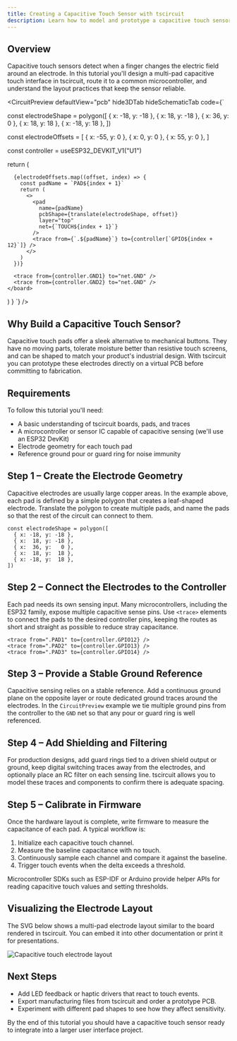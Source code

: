```yaml
---
title: Creating a Capacitive Touch Sensor with tscircuit
description: Learn how to model and prototype a capacitive touch sensor electrode and controller interface using tscircuit.
---
```


## Overview

Capacitive touch sensors detect when a finger changes the electric field around an electrode. In this tutorial you'll design a multi-pad capacitive touch interface in tscircuit, route it to a common microcontroller, and understand the layout practices that keep the sensor reliable.


<CircuitPreview
  defaultView="pcb"
  hide3DTab
  hideSchematicTab
  code={`

const electrodeShape = polygon([
  { x: -18, y: -18 },
  { x:  18, y: -18 },
  { x:  36, y:   0 },
  { x:  18, y:  18 },
  { x: -18, y:  18 },
])

const electrodeOffsets = [
  { x: -55, y: 0 },
  { x:   0, y: 0 },
  { x:  55, y: 0 },
]

  const controller = useESP32_DEVKIT_V1("U1")

  return (
    <board width="80mm" height="60mm" routingDisabled>
      <controller pcbX={-20} pcbY={0} schX={0} schY={0} />

      {electrodeOffsets.map((offset, index) => {
        const padName = `PAD${index + 1}`
        return (
          <>
            <pad
              name={padName}
              pcbShape={translate(electrodeShape, offset)}
              layer="top"
              net={`TOUCH${index + 1}`}
            />
            <trace from={`.${padName}`} to={controller[`GPIO${index + 12}`]} />
          </>
        )
      })}

      <trace from={controller.GND1} to="net.GND" />
      <trace from={controller.GND2} to="net.GND" />
    </board>
  )
}
  `}
/>

## Why Build a Capacitive Touch Sensor?

Capacitive touch pads offer a sleek alternative to mechanical buttons. They have no moving parts, tolerate moisture better than resistive touch screens, and can be shaped to match your product's industrial design. With tscircuit you can prototype these electrodes directly on a virtual PCB before committing to fabrication.

## Requirements

To follow this tutorial you'll need:

- A basic understanding of tscircuit boards, pads, and traces
- A microcontroller or sensor IC capable of capacitive sensing (we'll use an ESP32 DevKit)
- Electrode geometry for each touch pad
- Reference ground pour or guard ring for noise immunity

## Step 1 – Create the Electrode Geometry

Capacitive electrodes are usually large copper areas. In the example above, each pad is defined by a simple polygon that creates a leaf-shaped electrode. Translate the polygon to create multiple pads, and name the pads so that the rest of the circuit can connect to them.

```tsx
const electrodeShape = polygon([
  { x: -18, y: -18 },
  { x:  18, y: -18 },
  { x:  36, y:   0 },
  { x:  18, y:  18 },
  { x: -18, y:  18 },
])
```

## Step 2 – Connect the Electrodes to the Controller

Each pad needs its own sensing input. Many microcontrollers, including the ESP32 family, expose multiple capacitive sense pins. Use `<trace>` elements to connect the pads to the desired controller pins, keeping the routes as short and straight as possible to reduce stray capacitance.

```tsx
<trace from=".PAD1" to={controller.GPIO12} />
<trace from=".PAD2" to={controller.GPIO13} />
<trace from=".PAD3" to={controller.GPIO14} />
```

## Step 3 – Provide a Stable Ground Reference

Capacitive sensing relies on a stable reference. Add a continuous ground plane on the opposite layer or route dedicated ground traces around the electrodes. In the `CircuitPreview` example we tie multiple ground pins from the controller to the `GND` net so that any pour or guard ring is well referenced.

## Step 4 – Add Shielding and Filtering

For production designs, add guard rings tied to a driven shield output or ground, keep digital switching traces away from the electrodes, and optionally place an RC filter on each sensing line. tscircuit allows you to model these traces and components to confirm there is adequate spacing.

## Step 5 – Calibrate in Firmware

Once the hardware layout is complete, write firmware to measure the capacitance of each pad. A typical workflow is:

1. Initialize each capacitive touch channel.
2. Measure the baseline capacitance with no touch.
3. Continuously sample each channel and compare it against the baseline.
4. Trigger touch events when the delta exceeds a threshold.

Microcontroller SDKs such as ESP-IDF or Arduino provide helper APIs for reading capacitive touch values and setting thresholds.

## Visualizing the Electrode Layout

The SVG below shows a multi-pad electrode layout similar to the board rendered in tscircuit. You can embed it into other documentation or print it for presentations.

![Capacitive touch electrode layout](../../static/img/tutorials/capacitive-touch-sensor.svg)

## Next Steps

- Add LED feedback or haptic drivers that react to touch events.
- Export manufacturing files from tscircuit and order a prototype PCB.
- Experiment with different pad shapes to see how they affect sensitivity.

By the end of this tutorial you should have a capacitive touch sensor ready to integrate into a larger user interface project.
